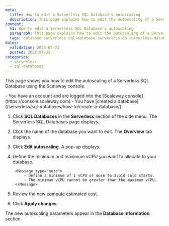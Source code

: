```yaml
---
meta:
  title: How to edit a Serverless SQL Database's autoscaling
  description: This page explains how to edit the autoscaling of a Serverless SQL Database
content:
  h1: How to edit a Serverless SQL Database's autoscaling
  paragraph: This page explains how to edit the autoscaling of a Serverless SQL Database
  tags: database serverless-sql-database serverless-db serverless-database postgresql 
dates:
  validation: 2023-07-21
  posted: 2021-07-21
categories:
  - serverless
  - sql-databases
---
```


This page shows you how to edit the autoscaling of a Serverless SQL Database using the Scaleway console.

<Macro id="iam-requirements" />

<Message type="requirement">
  - You have an account and are logged into the [Scaleway console](https://console.scaleway.com)
  - You have [created a database](/serverless/sql-databases/how-to/create-a-database/)
</Message>

1. Click **SQL Databases** in the **Serverless** section of the side menu. The Serverless SQL Databases page displays.

2. Click the name of the database you want to edit. The **Overview** tab displays.

3. Click **Edit autoscaling**. A pop-up displays.

4. Define the minimum and maximum vCPU you want to allocate to your database.

        <Message type="note">
            - Define a minimum of 1 vCPU or more to avoid cold starts.
            - The minimum vCPU cannot be greater than the maximum vCPU.
        </Message>

5. Review the new [compute](/faq/serverless-sql-databases/#how-am-i-billed-for-serverless-sql-databases) estimated cost.

6. Click **Apply changes**.

The new autoscaling parameters appear in the **Database information** section.

